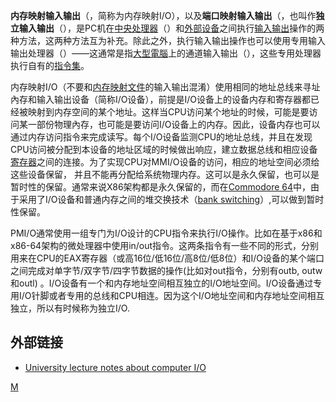 {{NoteTA
|G1 = IT
}}
'''内存映射输入输出'''（{{lang-en|'''Memory-mapped I/O, MMI/O'''}}，简称为内存映射I/O），以及'''端口映射输入输出'''（{{lang|en|'''port-mapped I/O, PMI/O'''}}，也叫作'''独立输入输出'''（{{lang|en|'''isolated I/O'''}}），是PC机在[[中央处理器|中央处理器]]（{{lang|en|CPU}}）和[[外部设备|外部设备]]之间执行[[I/O|输入输出]]操作的两种方法，这两种方法互为补充。除此之外，执行输入输出操作也可以使用专用输入输出处理器（{{lang|en|dedicated I/O processors}}）——这通常是指[[大型電腦|大型電腦]]上的通道输入输出（{{lang|en|Channel I/O}}），这些专用处理器执行自有的[[指令集架构|指令集]]。

内存映射I/O（不要和[[Memory-mapped_file|内存映射文件]]的输入输出混淆）使用相同的地址总线来寻址內存和输入输出设备（简称I/O设备），前提是I/O设备上的设备内存和寄存器都已经被映射到内存空间的某个地址。这样当CPU访问某个地址的时候，可能是要访问某一部份物理內存，也可能是要访问I/O设备上的内存。因此，设备内存也可以通过内存访问指令来完成读写。每个I/O设备监测CPU的地址总线，并且在发现CPU访问被分配到本设备的地址区域的时候做出响应，建立数据总线和相应设备[[硬體暫存器|寄存器]]之间的连接。为了实现CPU对MMI/O设备的访问，相应的地址空间必须给这些设备保留， 并且不能再分配给系统物理内存。这可以是永久保留，也可以是暂时性的保留。通常来说X86架构都是永久保留的，而在[[Commodore_64|Commodore 64]]中，由于采用了I/O设备和普通内存之间的堆交换技术（[[bank_switching|bank switching]]）,可以做到暂时性保留。

PMI/O通常使用一组专门为I/O设计的CPU指令来执行I/O操作。比如在基于x86和x86-64架构的微处理器中使用in/out指令。这两条指令有一些不同的形式，分别用来在CPU的EAX寄存器（或高16位/低16位/高8位/低8位）和I/O设备的某个端口之间完成对单字节/双字节/四字节数据的操作(比如对out指令，分别有outb, outw和outl) 。I/O设备有一个和内存地址空间相互独立的I/O地址空间。I/O设备通过专用I/O针脚或者专用的总线和CPU相连。因为这个I/O地址空间和内存地址空间相互独立，所以有时候称为独立I/O.

== 外部链接 ==
* [https://web.archive.org/web/20110927012752/http://www.cs.nmsu.edu/~pfeiffer/classes/473/notes/io.html University lecture notes about computer I/O]

[[Category:输入/输出|M]]